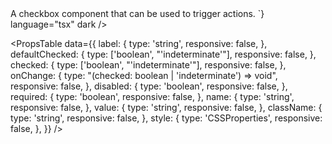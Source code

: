 
<Meta of={CheckboxStories} />

<Unstyled>

<Title type="h1">Checkbox</Title>
<Text>A checkbox component that can be used to trigger actions.</Text>

<Canvas of={CheckboxStories.Default} />

<Title type="h2">Usage</Title>
<Source code={`import { Checkbox } from "@backstage/canon";

<Checkbox label="Checkbox" />
`} language="tsx" dark />

<Title type="h2" style={{ marginBottom: '16px' }}>
  API reference
</Title>

<PropsTable
  data={{
    label: {
      type: 'string',
      responsive: false,
    },
    defaultChecked: {
      type: ['boolean', "'indeterminate'"],
      responsive: false,
    },
    checked: {
      type: ['boolean', "'indeterminate'"],
      responsive: false,
    },
    onChange: {
      type: "(checked: boolean | 'indeterminate') => void",
      responsive: false,
    },
    disabled: {
      type: 'boolean',
      responsive: false,
    },
    required: {
      type: 'boolean',
      responsive: false,
    },
    name: {
      type: 'string',
      responsive: false,
    },
    value: {
      type: 'string',
      responsive: false,
    },
    className: {
      type: 'string',
      responsive: false,
    },
    style: {
      type: 'CSSProperties',
      responsive: false,
    },
  }}
/>

</Unstyled>
